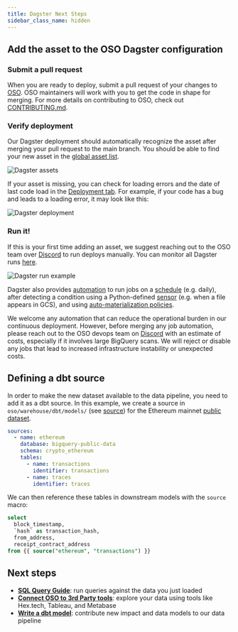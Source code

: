 ```yaml
---
title: Dagster Next Steps
sidebar_class_name: hidden
---
```


## Add the asset to the OSO Dagster configuration

### Submit a pull request

When you are ready to deploy,
submit a pull request of your changes to
[OSO](https://github.com/opensource-observer/oso).
OSO maintainers will work with you to get the code in shape for merging.
For more details on contributing to OSO, check out
[CONTRIBUTING.md](https://github.com/opensource-observer/oso/blob/main/CONTRIBUTING.md).

### Verify deployment

Our Dagster deployment should automatically recognize the asset
after merging your pull request to the main branch.
You should be able to find your new asset
in the [global asset list](https://dagster.opensource.observer/assets).

![Dagster assets](./dagster_assets.png)

If your asset is missing, you can check for loading errors
and the date of last code load in the
[Deployment tab](https://dagster.opensource.observer/locations).
For example, if your code has a bug and leads to a loading error,
it may look like this:

![Dagster deployment](./dagster_deployments.png)


### Run it!

If this is your first time adding an asset,
we suggest reaching out to the OSO team over
[Discord](https://www.opensource.observer/discord)
to run deploys manually.
You can monitor all Dagster runs
[here](https://dagster.opensource.observer/runs).

![Dagster run example](./dagster_run.png)

Dagster also provides 
[automation](https://docs.dagster.io/concepts/automation)
to run jobs on a
[schedule](https://docs.dagster.io/concepts/automation/schedules)
(e.g. daily), after detecting a condition using a Python-defined
[sensor](https://docs.dagster.io/concepts/partitions-schedules-sensors/sensors)
(e.g. when a file appears in GCS),
and using
[auto-materialization policies](https://docs.dagster.io/concepts/assets/asset-auto-execution).

We welcome any automation that can reduce the operational burden
in our continuous deployment.
However, before merging any job automation,
please reach out to the OSO devops team
on [Discord](https://www.opensource.observer/discord)
with an estimate of costs, especially if it involves large BigQuery scans.
We will reject or disable any jobs that lead to
increased infrastructure instability or unexpected costs.

## Defining a dbt source

In order to make the new dataset available to the data pipeline,
you need to add it as a dbt source.
In this example, we create a source in `oso/warehouse/dbt/models/`
(see [source](https://github.com/opensource-observer/oso/blob/main/warehouse/dbt/models/ethereum_sources.yml))
for the Ethereum mainnet
[public dataset](https://cloud.google.com/blog/products/data-analytics/ethereum-bigquery-public-dataset-smart-contract-analytics).

```yaml
sources:
  - name: ethereum
    database: bigquery-public-data
    schema: crypto_ethereum
    tables:
      - name: transactions
        identifier: transactions
      - name: traces
        identifier: traces
```

We can then reference these tables in downstream models with
the `source` macro:

```sql
select
  block_timestamp,
  `hash` as transaction_hash,
  from_address,
  receipt_contract_address
from {{ source("ethereum", "transactions") }}
```

## Next steps

- [**SQL Query Guide**](../../integrate/query-data.mdx): run queries against the data you just loaded
- [**Connect OSO to 3rd Party tools**](../../integrate/3rd-party.mdx): explore your data using tools like Hex.tech, Tableau, and Metabase
- [**Write a dbt model**](../impact-models.md): contribute new impact and data models to our data pipeline
